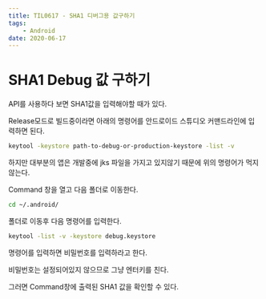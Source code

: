 ```yaml
---
title: TIL0617 - SHA1 디버그용 값구하기 
tags: 
    - Android
date: 2020-06-17
---
```




# SHA1 Debug 값 구하기

API를 사용하다 보면 SHA1값을 입력해야할 때가 있다.

Release모드로 빌드중이라면 아래의 명령어를 안드로이드 스튜디오 커맨드라인에 입력하면 된다.

```bash
keytool -keystore path-to-debug-or-production-keystore -list -v
```



하지만 대부분의 앱은 개발중에 jks 파일을 가지고 있지않기 때문에 위의 명령어가 먹지 않는다.

Command 창을 열고 다음 폴더로 이동한다.

```bash
cd ~/.android/
```

폴더로 이동후 다음 명령어를 입력한다.

```bash
keytool -list -v -keystore debug.keystore
```

명령어를 입력하면 비밀번호를 입력하라고 한다.

비밀번호는 설정되어있지 않으므로 그냥 엔터키를 친다.

그러면 Command창에 출력된 SHA1 값을 확인할 수 있다. 